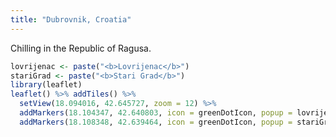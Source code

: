 ```yaml
---
title: "Dubrovnik, Croatia"
---
```


Chilling in the Republic of Ragusa.

```r
lovrijenac <- paste("<b>Lovrijenac</b>")
stariGrad <- paste("<b>Stari Grad</b>")
library(leaflet)
leaflet() %>% addTiles() %>%
  setView(18.094016, 42.645727, zoom = 12) %>%
  addMarkers(18.104347, 42.640803, icon = greenDotIcon, popup = lovrijenac) %>% # Lovrijenac (Fortress)
  addMarkers(18.108348, 42.639464, icon = greenDotIcon, popup = stariGrad) # Old Walled City
```